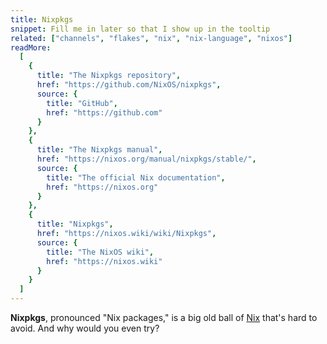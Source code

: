 ```yaml
---
title: Nixpkgs
snippet: Fill me in later so that I show up in the tooltip
related: ["channels", "flakes", "nix", "nix-language", "nixos"]
readMore:
  [
    {
      title: "The Nixpkgs repository",
      href: "https://github.com/NixOS/nixpkgs",
      source: {
        title: "GitHub",
        href: "https://github.com"
      }
    },
    {
      title: "The Nixpkgs manual",
      href: "https://nixos.org/manual/nixpkgs/stable/",
      source: {
        title: "The official Nix documentation",
        href: "https://nixos.org"
      }
    },
    {
      title: "Nixpkgs",
      href: "https://nixos.wiki/wiki/Nixpkgs",
      source: {
        title: "The NixOS wiki",
        href: "https://nixos.wiki"
      }
    }
  ]
---
```


**Nixpkgs**, pronounced "Nix packages," is a big old ball of [Nix] that's hard to avoid. And why would you even try?

[nix]: https://nixos.org
